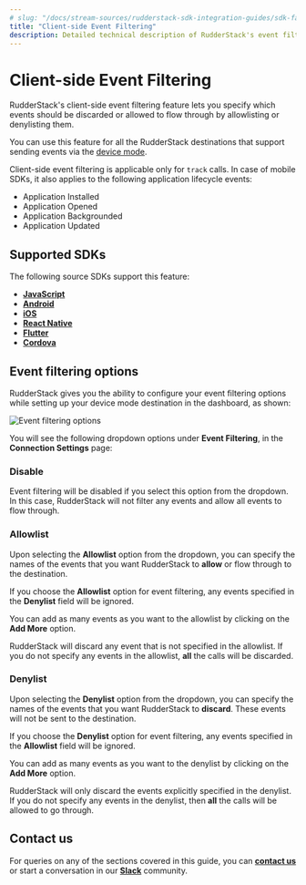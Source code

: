 ```yaml
---
# slug: "/docs/stream-sources/rudderstack-sdk-integration-guides/sdk-faqs"
title: "Client-side Event Filtering"
description: Detailed technical description of RudderStack's event filtering feature.
---
```


# Client-side Event Filtering

RudderStack's client-side event filtering feature lets you specify which events should be discarded or allowed to flow through by allowlisting or denylisting them.

<div class="successBlock">

You can use this feature for all the RudderStack destinations that support sending events via the <a href="https://rudderstack.com/docs/rudderstack-cloud/rudderstack-connection-modes/#device-mode">device mode</a>.
</div>

<div class="infoBlock">

Client-side event filtering is applicable only for <code class="inline-code">track</code> calls. In case of mobile SDKs, it also applies to the following application lifecycle events:
  <ul>
    <li>Application Installed</li>
    <li>Application Opened</li>
    <li>Application Backgrounded</li>
    <li>Application Updated</li>
  </ul>
</div>

## Supported SDKs

The following source SDKs support this feature:

- [**JavaScript**](https://rudderstack.com/docs/stream-sources/rudderstack-sdk-integration-guides/rudderstack-javascript-sdk/)
- [**Android**](https://rudderstack.com/docs/stream-sources/rudderstack-sdk-integration-guides/rudderstack-android-sdk/)
- [**iOS**](https://rudderstack.com/docs/stream-sources/rudderstack-sdk-integration-guides/rudderstack-ios-sdk/)
- [**React Native**](https://rudderstack.com/docs/stream-sources/rudderstack-sdk-integration-guides/rudderstack-react-native-sdk/)
- [**Flutter**](https://rudderstack.com/docs/stream-sources/rudderstack-sdk-integration-guides/rudderstack-flutter-sdk/)
- [**Cordova**](https://rudderstack.com/docs/stream-sources/rudderstack-sdk-integration-guides/rudderstack-cordova-sdk/)

## Event filtering options

RudderStack gives you the ability to configure your event filtering options while setting up your device mode destination in the dashboard, as shown:

<img src="../../assets/event-stream-sources/rudderstack-event-filtering.png" alt="Event filtering options" />

You will see the following dropdown options under **Event Filtering**, in the **Connection Settings** page:

### Disable

Event filtering will be disabled if you select this option from the dropdown. In this case, RudderStack will not filter any events and allow all events to flow through.

### Allowlist

Upon selecting the **Allowlist** option from the dropdown, you can specify the names of the events that you want RudderStack to **allow** or flow through to the destination. 

<div class="infoBlock">

If you choose the <strong>Allowlist</strong> option for event filtering, any events specified in the <strong>Denylist</strong> field will be ignored.
</div>

You can add as many events as you want to the allowlist by clicking on the **Add More** option.

<div class="warningBlock">

RudderStack will discard any event that is not specified in the allowlist. If you do not specify any events in the allowlist, <strong>all</strong> the calls will be discarded.
</div>

### Denylist

Upon selecting the **Denylist** option from the dropdown, you can specify the names of the events that you want RudderStack to **discard**. These events will not be sent to the destination.

<div class="infoBlock">

If you choose the <strong>Denylist</strong> option for event filtering, any events specified in the <strong>Allowlist</strong> field will be ignored.
</div>

You can add as many events as you want to the denylist by clicking on the **Add More** option.

<div class="warningBlock">

RudderStack will only discard the events explicitly specified in the denylist. If you do not specify any events in the denylist, then <strong>all</strong> the calls will be allowed to go through.
</div>

## Contact us

For queries on any of the sections covered in this guide, you can [**contact us**](mailto:%20docs@rudderstack.com) or start a conversation in our [**Slack**](https://rudderstack.com/join-rudderstack-slack-community) community.
